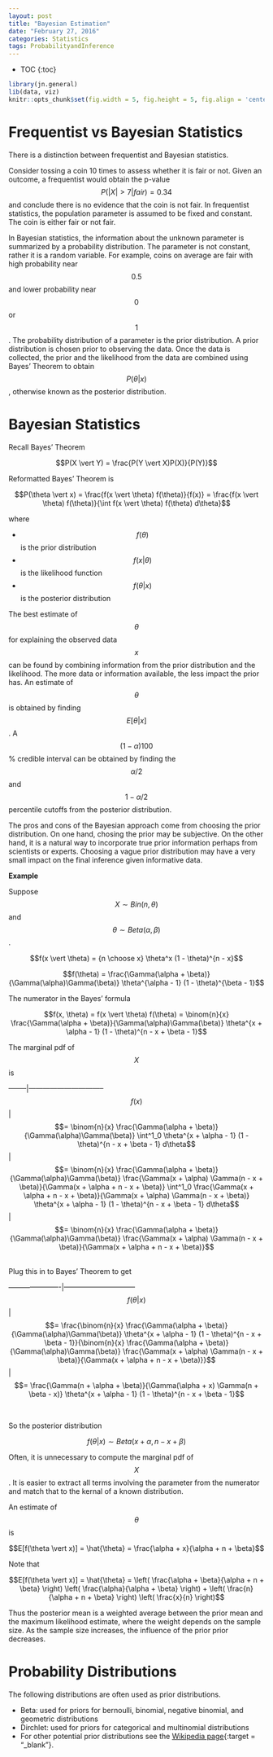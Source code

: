 ```yaml
---
layout: post
title: "Bayesian Estimation"
date: "February 27, 2016"
categories: Statistics
tags: ProbabilityandInference
---
```


* TOC
{:toc}

```r
library(jn.general)
lib(data, viz)
knitr::opts_chunk$set(fig.width = 5, fig.height = 5, fig.align = 'center')
```

# Frequentist vs Bayesian Statistics

There is a distinction between frequentist and Bayesian statistics. 

Consider tossing a coin 10 times to assess whether it is fair or not. Given an outcome, a frequentist would obtain the p-value $$P(\vert X \vert > 7 \vert fair) = 0.34$$ and conclude there is no evidence that the coin is not fair. In frequentist statistics, the population parameter is assumed to be fixed and constant. The coin is either fair or not fair. 

In Bayesian statistics, the information about the unknown parameter is summarized by a probability distribution. The parameter is not constant, rather it is a random variable. For example, coins on average are fair with high probability near $$0.5$$ and lower probability near $$0$$ or $$1$$. The probability distribution of a parameter is the prior distribution. A prior distribution is chosen prior to observing the data. Once the data is collected, the prior and the likelihood from the data are combined using Bayes' Theorem to obtain $$P(\theta \vert x)$$, otherwise known as the posterior distribution. 

# Bayesian Statistics

Recall Bayes' Theorem

$$P(X \vert Y) = \frac{P(Y \vert X)P(X)}{P(Y)}$$

Reformatted Bayes' Theorem is 

$$P(\theta \vert x) = \frac{f(x \vert \theta) f(\theta)}{f(x)} = \frac{f(x \vert \theta) f(\theta)}{\int f(x \vert \theta) f(\theta) d\theta}$$

where 

* $$f(\theta)$$ is the prior distribution
* $$f(x \vert \theta)$$ is the likelihood function
* $$f(\theta \vert x)$$ is the posterior distribution

The best estimate of $$\theta$$ for explaining the observed data $$x$$ can be found by combining information from the prior distribution and the likelihood. The more data or information available, the less impact the prior has. An estimate of $$\theta$$ is obtained by finding $$E[\theta \vert x]$$. A $$(1 - \alpha)100$$% credible interval can be obtained by finding the $$\alpha/2$$ and $$1 - \alpha/2$$ percentile cutoffs from the posterior distribution. 

The pros and cons of the Bayesian approach come from choosing the prior distribution. On one hand, chosing the prior may be subjective. On the other hand, it is a natural way to incorporate true prior information perhaps from scientists or experts. Choosing a vague prior distribution may have a very small impact on the final inference given informative data.

**Example**

Suppose $$X \sim Bin(n, \theta)$$ and $$\theta \sim Beta(\alpha, \beta)$$.

$$f(x \vert \theta) = {n \choose x} \theta^x (1 - \theta)^{n - x}$$

$$f(\theta) = \frac{\Gamma(\alpha + \beta)}{\Gamma(\alpha)\Gamma(\beta)} \theta^{\alpha - 1} (1 - \theta)^{\beta - 1}$$

The numerator in the Bayes' formula

$$f(x, \theta) = f(x \vert \theta) f(\theta) = \binom{n}{x} \frac{\Gamma(\alpha + \beta)}{\Gamma(\alpha)\Gamma(\beta)} \theta^{x + \alpha - 1} (1 - \theta)^{n - x + \beta - 1}$$

The marginal pdf of $$X$$ is

--------|--------------------------------
$$f(x)$$| $$= \binom{n}{x} \frac{\Gamma(\alpha + \beta)}{\Gamma(\alpha)\Gamma(\beta)} \int^1_0 \theta^{x + \alpha - 1} (1 - \theta)^{n - x + \beta - 1} d\theta$$
        | $$= \binom{n}{x} \frac{\Gamma(\alpha + \beta)}{\Gamma(\alpha)\Gamma(\beta)} \frac{\Gamma(x + \alpha) \Gamma(n - x + \beta)}{\Gamma(x + \alpha + n - x + \beta)} \int^1_0 \frac{\Gamma(x + \alpha + n - x + \beta)}{\Gamma(x + \alpha) \Gamma(n - x + \beta)} \theta^{x + \alpha - 1} (1 - \theta)^{n - x + \beta - 1} d\theta$$
        | $$= \binom{n}{x} \frac{\Gamma(\alpha + \beta)}{\Gamma(\alpha)\Gamma(\beta)} \frac{\Gamma(x + \alpha) \Gamma(n - x + \beta)}{\Gamma(x + \alpha + n - x + \beta)}$$
        
<br>
Plug this in to Bayes' Theorem to get

----------------------|------------------------------
$$f(\theta \vert x)$$ | $$= \frac{\binom{n}{x} \frac{\Gamma(\alpha + \beta)}{\Gamma(\alpha)\Gamma(\beta)} \theta^{x + \alpha - 1} (1 - \theta)^{n - x + \beta - 1}}{\binom{n}{x} \frac{\Gamma(\alpha + \beta)}{\Gamma(\alpha)\Gamma(\beta)} \frac{\Gamma(x + \alpha) \Gamma(n - x + \beta)}{\Gamma(x + \alpha + n - x + \beta)}}$$
                      | $$= \frac{\Gamma(n + \alpha + \beta)}{\Gamma(\alpha + x) \Gamma(n + \beta - x)} \theta^{x + \alpha - 1} (1 - \theta)^{n - x + \beta - 1}$$

<br>

So the posterior distribution 

$$f(\theta \vert x) \sim Beta(x + \alpha, n - x + \beta)$$

Often, it is unnecessary to compute the marginal pdf of $$X$$. It is easier to extract all terms involving the parameter from the numerator and match that to the kernal of a known distribution.

An estimate of $$\theta$$ is

$$E[f(\theta \vert x)] = \hat{\theta} = \frac{\alpha + x}{\alpha + n + \beta}$$

Note that 

$$E[f(\theta \vert x)] = \hat{\theta} = \left( \frac{\alpha + \beta}{\alpha + n + \beta} \right) \left( \frac{\alpha}{\alpha + \beta} \right) + \left( \frac{n}{\alpha + n + \beta} \right) \left( \frac{x}{n} \right)$$

Thus the posterior mean is a weighted average between the prior mean and the maximum likelihood estimate, where the weight depends on the sample size. As the sample size increases, the influence of the prior prior decreases. 

# Probability Distributions

The following distributions are often used as prior distributions. 

* Beta: used for priors for bernoulli, binomial, negative binomial, and geometric distributions
* Dirchlet: used for priors for categorical and multinomial distributions
* For other potential prior distributions see the [Wikipedia page][conjugate_priors_link]{:target = "_blank"}. 

[conjugate_priors_link]: https://en.wikipedia.org/wiki/Conjugate_prior#Table_of_conjugate_distributions
